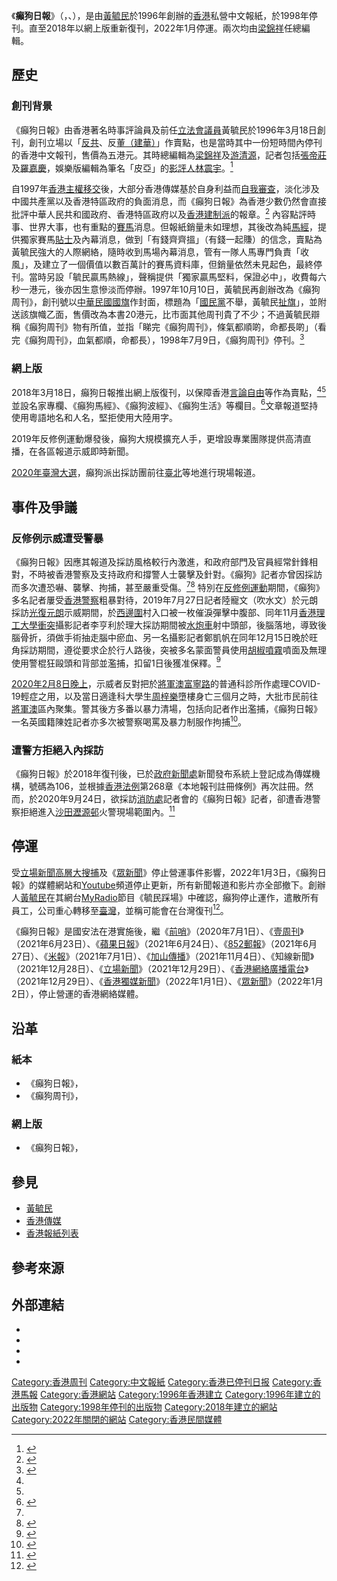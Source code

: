 {{Infobox Newspaper
|name=《癲狗日報》<br>Mad Dog Daily
|image=Mad Dog Daily Logo.jpg
|type=[[日報|日報]]
|company_slogan = 在艱彌厲 戰鬥到底
|format=寬板
|owners=[[普羅政治學苑|普羅政治學苑]]
|publisher=[[普羅政治學苑|普羅政治學苑]]
|founder=[[黃毓民|黃毓民]]
|chiefeditor=[[梁錦祥|梁錦祥]]
|assoceditor=
|staff=
|foundation=1996年3月18日（原初紙本）<br>2018年3月18日（網上版）
|ceased publication    ={{death date|1998|7|9|df=yes}}（原初紙本） <br>{{death date|2022|1|3|df=yes}}（網上版）
|political=[[本土派_(香港)|本土派]]、[[自由主義|自由主義]]、[[反共主義|反共主義]]
|language=[[正體中文|正體中文]]、[[粵語|粵語]]
|price=網上版：訂戶每月港幣200元
|headquarters={{HKG}}[[九龍|九龍]][[深水埗|深水埗]]青山道64號名人商業中心10樓01-04室
|website={{Url|https://maddog.hk|癲狗日報 Mad Dog Daily}}<br>{{facebook|maddogdailyhk|癲狗日報 Mad Dog Daily}}<br>{{instagram|maddog.daily|癲狗日報 Mad Dog Daily}}<br>{{twitter|maddognewsdesk|癲狗日報 Mad Dog Daily}}
|current_status = 運作
|motto=在艱彌厲，戰鬥到底
}}

《'''癲狗日報'''》（{{lang-en|Mad Dog Daily}}，{{開始結束|1996年|3月18日|1998年|7月9日}}、{{開始結束|2018年|3月18日|2022年|1月3日}}），是由[[黃毓民|黃毓民]]於1996年創辦的[[香港|香港]]私營中文報紙，於1998年停刊。直至2018年以網上版重新復刊，2022年1月停運。兩次均由[[梁錦祥|梁錦祥]]任總編輯。

== 歷史 ==
=== 創刊背景 ===
《癲狗日報》由香港著名時事評論員及前任[[香港立法會|立法會議員]]黃毓民於1996年3月18日創刊，創刊立場以「[[反中共|反共]]、反[[董建華|董（建華）]]」作賣點，也是當時其中一份短時間內停刊的香港中文報刊，售價為五港元。其時總編輯為[[梁錦祥|梁錦祥]]及[[游清源|游清源]]，記者包括[[張帝莊|張帝莊]]及[[羅嘉慶|羅嘉慶]]，娛樂版編輯為筆名「皮亞」的[[影評人|影評人]][[林震宇|林震宇]]。<ref>{{cite news |author1=[[梁錦祥|梁錦祥]] |title=敢有歌吟動地哀　於無聲處聽驚雷　總編輯的話 |url=https://maddog.myradio.hk/2018/03/18/editor/editorfirstnote/ |accessdate=2020-09-21 |work=癲狗日報 |date=2018-03-18 |archive-date=2021-03-04 |archive-url=https://web.archive.org/web/20210304172807/https://maddog.myradio.hk/2018/03/18/editor/editorfirstnote/ |dead-url=no }}</ref>

自1997年[[香港主權移交|香港主權移交]]後，大部分香港傳媒基於自身利益而[[自我審查|自我審查]]，淡化涉及中國共產黨以及香港特區政府的負面消息，而《癲狗日報》為香港少數仍然會直接批評中華人民共和國政府、香港特區政府以及[[建制派_(香港)|香港建制派]]的報章。<ref name=stand>{{cite news |title=黃毓民創辦　癲狗日報20年後網上復刊 |url=https://www.thestandnews.com/society/%E9%BB%83%E6%AF%93%E6%B0%91%E5%89%B5%E8%BE%A6-%E7%99%B2%E7%8B%97%E6%97%A5%E5%A0%B120%E5%B9%B4%E5%BE%8C%E7%B6%B2%E4%B8%8A%E5%BE%A9%E5%88%8A/ |accessdate=2020-09-21 |work=[[立場新聞|立場新聞]] |date=2018-03-07 |archive-date=2021-01-16 |archive-url=https://web.archive.org/web/20210116203953/https://www.thestandnews.com/society/%E9%BB%83%E6%AF%93%E6%B0%91%E5%89%B5%E8%BE%A6-%E7%99%B2%E7%8B%97%E6%97%A5%E5%A0%B120%E5%B9%B4%E5%BE%8C%E7%B6%B2%E4%B8%8A%E5%BE%A9%E5%88%8A/ |dead-url=no }}</ref> 內容點評時事、世界大事，也有重點的[[賽馬|賽馬]]消息。但報紙銷量未如理想，其後改為純[[馬經_(報紙)|馬經]]，提供獨家賽馬[[貼士|貼士]]及內幕消息，做到「有錢齊齊搵」（有錢一起賺）的信念，賣點為黃毓民強大的人際網絡，隨時收到馬場內幕消息，管有一隊人馬專門負責「收風」，及建立了一個價值以數百萬計的賽馬資料庫，但銷量依然未見起色，最終停刊。當時另設「毓民贏馬熱線」，聲稱提供「獨家贏馬堅料，保證必中」，收費每六秒一港元，後亦因生意慘淡而停辦。1997年10月10日，黃毓民再創辦改為《癲狗周刊》，創刊號以[[中華民國國旗|中華民國國旗]]作封面，標題為「[[中國國民黨|國民黨]]不舉，黃毓民[[扯旗|扯旗]]」，並附送該旗幟乙面，售價改為本書20港元，比市面其他周刊貴了不少；不過黃毓民辯稱《癲狗周刊》物有所值，並指「睇完《癲狗周刊》，條氣都順啲，命都長啲」（看完《癲狗周刊》，血氣都順，命都長），1998年7月9日，《癲狗周刊》停刊。<ref name=龍藝祥>{{cite news|author1=龍藝祥|title=黃毓民創辦《癲狗日報》網上版將復刊|url=https://www.litenews.hk/%E9%BB%83%E6%AF%93%E6%B0%91%E5%89%B5%E8%BE%A6%E3%80%8A%E9%A1%9B%E7%8B%97%E6%97%A5%E5%A0%B1%E3%80%8B%E7%B6%B2%E4%B8%8A%E7%89%88%E5%B0%87%E5%BE%A9%E5%88%8A/|accessdate=2018-04-21|agency=輕新聞|date=2018-03-06|archive-date=2020-11-23|archive-url=https://web.archive.org/web/20201123133158/https://www.litenews.hk/%E9%BB%83%E6%AF%93%E6%B0%91%E5%89%B5%E8%BE%A6%E3%80%8A%E9%A1%9B%E7%8B%97%E6%97%A5%E5%A0%B1%E3%80%8B%E7%B6%B2%E4%B8%8A%E7%89%88%E5%B0%87%E5%BE%A9%E5%88%8A/|dead-url=no}}</ref>

=== 網上版 ===

2018年3月18日，癲狗日報推出網上版復刊，以保障香港[[言論自由|言論自由]]等作為賣點，<ref name=龍藝祥/><ref name=stand/> 並設名家專欄、《癲狗馬經》、《癲狗波經》、《癲狗生活》等欄目。<ref>{{cite web |title=About Us - 癲狗日報 |url=https://maddog.myradio.hk/about-us/ |publisher=癲狗日報 |accessdate=2020-09-21 |archive-date=2021-04-02 |archive-url=https://web.archive.org/web/20210402135811/https://maddog.myradio.hk/about-us/ |dead-url=no }}</ref>文章報道堅持使用粵語地名和人名，堅拒使用大陸用字。

2019年反修例運動爆發後，癲狗大規模擴充人手，更增設專業團隊提供高清直播，在各區報道示威即時新聞。

[[2020年中華民國總統選舉|2020年臺灣大選]]，癲狗派出採訪團前往[[臺北|臺北]]等地進行現場報道。

== 事件及爭議 ==
 
=== 反修例示威遭受警暴 ===
《癲狗日報》因應其報道及採訪風格較行內激進，和政府部門及官員經常針鋒相對，不時被香港警察及支持政府和撐警人士襲擊及針對。《癲狗》記者亦曾因採訪而多次遭恐嚇、襲擊、拘捕，甚至嚴重受傷。<ref name=stand/><ref>{{cite news |author1=梁錦祥 |title=梁錦祥： 《癲狗日報》網上版創刋兩周年 我們將會「吠」得更響亮 |url=https://maddog.myradio.hk/2020/03/18/editor/%E6%A2%81%E9%8C%A6%E7%A5%A5%EF%BC%9A-%E3%80%8A%E7%99%B2%E7%8B%97%E6%97%A5%E5%A0%B1%E3%80%8B%E7%B6%B2%E4%B8%8A%E7%89%88%E5%89%B5%E5%88%8B%E5%85%A9%E5%91%A8%E5%B9%B4-%E6%88%91%E5%80%91%E5%B0%87%E6%9C%83/ |accessdate=2020-09-21 |work=癲狗日報 |date=2020-03-18}}</ref> 特別在[[反對逃犯條例修訂草案運動|反修例運動]]期間，《癲狗》多名記者屢受[[香港警察|香港警察]]粗暴對待，2019年7月27日記者陸寵文（吹水文）於元朗採訪[[光復元朗_(2019年)|光復元朗]]示威期間，於[[十八鄉#村落|西邊圍]]村入口被一枚催淚彈擊中腹部、同年11月[[香港理工大學衝突|香港理工大學衝突]]攝影記者李亨利於理大採訪期間被[[水炮車|水炮車]]射中頭部，後腦落地，導致後腦骨折，須做手術抽走腦中瘀血、另一名攝影記者鄭凱帆在同年12月15日晚於旺角採訪期間，遵從要求企於行人路後，突被多名蒙面警員使用[[胡椒噴霧|胡椒噴霧]]噴面及無理使用警棍狂毆頭和背部並濫捕，扣留1日後獲准保釋。<ref>{{cite news|author1=|title=香港新聞界不能再啞忍警暴！-《癲狗日報》就攝影記者被警員暴打及無理拘捕之嚴正聲明|url=https://maddog.myradio.hk/2019/12/16/%EF%BC%81-%E3%80%8A%E7%99%B2%E7%8B%97%E6%97%A5%E5%A0%B1%E3%80%8B%E5%B0%B1%E6%94%9D%E5%BD%B1%E8%A8%98%E8%80%85%E8%A2%AB%E8%AD%A6%E5%93%A1%E6%9A%B4%E6%89%93%E5%8F%8A%E7%84%A1%E7%90%86%E6%8B%98%E6%8D%95/|agency=癲狗日報|5=|date=2019-12-16|access-date=2019-12-16|archive-url=https://web.archive.org/web/20200104060325/https://maddog.myradio.hk/2019/12/16/%ef%bc%81-%e3%80%8a%e7%99%b2%e7%8b%97%e6%97%a5%e5%a0%b1%e3%80%8b%e5%b0%b1%e6%94%9d%e5%bd%b1%e8%a8%98%e8%80%85%e8%a2%ab%e8%ad%a6%e5%93%a1%e6%9a%b4%e6%89%93%e5%8f%8a%e7%84%a1%e7%90%86%e6%8b%98%e6%8d%95/|archive-date=2020-01-04|dead-url=yes}}</ref>
 
[[周梓樂墮樓事件#逝世三個月集會警察暴力制服及濫捕市民|2020年2月8日晚上]]，示威者反對把於[[將軍澳|將軍澳]][[富寧路|富寧路]]的普通科診所作處理COVID-19輕症之用，以及當日適逢科大學生[[周梓樂|周梓樂]]墮樓身亡三個月之時，大批市民前往[[將軍澳|將軍澳]]區內聚集。警其後方多番以暴力清場，包括向記者作出濫捕，《癲狗日報》一名英國籍陳姓記者亦多次被警察喝罵及暴力制服作拘捕<ref>{{Cite web|url=https://m.mingpao.com/ins/%E6%B8%AF%E8%81%9E/article/20200209/s00001/1581217146639/將軍澳尚德邨衝突-警拘119人包括5區議員2記者|title=將軍澳尚德邨衝突　警拘119人包括5區議員2記者|work=明報|date=2020-02-09|accessdate=2012-10-07|archive-date=2021-12-29|archive-url=https://web.archive.org/web/20211229130141/https://m.mingpao.com/ins/%E6%B8%AF%E8%81%9E/article/20200209/s00001/1581217146639/%E5%B0%87%E8%BB%8D%E6%BE%B3%E5%B0%9A%E5%BE%B7%E9%82%A8%E8%A1%9D%E7%AA%81-%E8%AD%A6%E6%8B%98119%E4%BA%BA%E5%8C%85%E6%8B%AC5%E5%8D%80%E8%AD%B0%E5%93%A12%E8%A8%98%E8%80%85|dead-url=no}}</ref>。

=== 遭警方拒絕入內採訪 ===
《癲狗日報》於2018年復刊後，已於[[政府新聞處|政府新聞處]]新聞發布系統上登記成為傳媒機構，號碼為106，並根據[[香港法例|香港法例]]第268章《本地報刊註冊條例》再次註冊。然而，於2020年9月24日，欲採訪[[香港消防處|消防處]]記者會的《癲狗日報》記者，卻遭香港警察拒絕進入[[沙田_(香港)|沙田]][[瀝源邨|瀝源邨]]火警現場範圍內。<ref>{{cite news |title=《癲狗》成警方修例後首間被針對媒體　採訪沙田瀝源邨三級火警一度遭警拒絕入內 |url=https://maddog.myradio.hk/2020/09/24/newsdesk/hknews/%E3%80%8A%E7%99%B2%E7%8B%97%E3%80%8B%E6%88%90%E8%AD%A6%E6%96%B9%E4%BF%AE%E4%BE%8B%E5%BE%8C%E9%A6%96%E9%96%93%E9%87%9D%E5%B0%8D%E5%AA%92%E9%AB%94-%E6%8E%A1%E8%A8%AA%E6%B2%99%E7%94%B0%E7%80%9D%E6%BA%90/|accessdate=2020-09-24 |work=癲狗日報 |date=2020-09-24 }}</ref>

== 停運==
受[[立場新聞高層大搜捕|立場新聞高層大搜捕]]及《[[眾新聞|眾新聞]]》停止營運事件影響，2022年1月3日，《癲狗日報》的媒體網站和[[Youtube|Youtube]]頻道停止更新，所有新聞報道和影片亦全部撤下。創辦人[[黃毓民|黃毓民]]在其網台[[MyRadio|MyRadio]]節目《毓民踩場》中確認，癲狗停止運作，遣散所有員工，公司重心轉移至[[臺灣|臺灣]]，並稱可能會在台灣復刊<ref>{{cite news |author1=文維廣 |title=黃毓民《癲狗日報》停運：須考慮香港同事安全　或在台灣復刊 |url=https://www.hk01.com/政情/719995/ |agency=[[HK01|HK01]] |date=2022-01-04}}</ref>。

《癲狗日報》是國安法在港實施後，繼《[[前哨|前哨]]》（2020年7月1日）、《[[壹周刊_(香港)|壹周刊]]》（2021年6月23日）、《[[蘋果日報_(香港)|蘋果日報]]》（2021年6月24日）、《[[852郵報|852郵報]]》（2021年6月27日）、《[[米報|米報]]》（2021年7月1日）、《[[加山傳播|加山傳播]]》（2021年11月4日）、《知線新聞》（2021年12月28日）、《[[立場新聞|立場新聞]]》（2021年12月29日）、《[[香港網絡廣播電台|香港網絡廣播電台]]》（2021年12月29日）、《[[香港獨媒新聞|香港獨媒新聞]]》（2022年1月1日）、《[[眾新聞|眾新聞]]》（2022年1月2日），停止營運的香港網絡媒體。

==沿革==
===紙本===
*《癲狗日報》，{{開始結束|1996年|3月18日|1997年|10月9日}}
*《癲狗周刊》，{{開始結束|1997年|10月10日|1998年|7月9日}}
===網上版===
*《癲狗日報》，{{開始結束|2018年|3月18日|2022年|1月3日}}

== 參見 ==
*[[黃毓民|黃毓民]]
*[[香港傳媒|香港傳媒]]
*[[香港報紙列表|香港報紙列表]]

== 參考來源 ==
{{reflist}}

== 外部連結 ==
*{{Url|https://maddog.hk|癲狗日報 Mad Dog Daily}}{{dead link}}
*{{facebook|maddogdailyhk|癲狗日報 Mad Dog Daily}}{{dead link}}
*{{instagram|maddog.daily|癲狗日報 Mad Dog Daily}}{{dead link}}
*{{twitter|maddognewsdesk|癲狗日報 Mad Dog Daily}}{{dead link}}

[[Category:香港周刊|Category:香港周刊]]
[[Category:中文報紙|Category:中文報紙]]
[[Category:香港已停刊日报|Category:香港已停刊日报]]
[[Category:香港馬報|Category:香港馬報]]
[[Category:香港網站|Category:香港網站]]
[[Category:1996年香港建立|Category:1996年香港建立]]
[[Category:1996年建立的出版物|Category:1996年建立的出版物]]
[[Category:1998年停刊的出版物|Category:1998年停刊的出版物]]
[[Category:2018年建立的網站|Category:2018年建立的網站]]
[[Category:2022年關閉的網站|Category:2022年關閉的網站]]
[[Category:香港民間媒體|Category:香港民間媒體]]